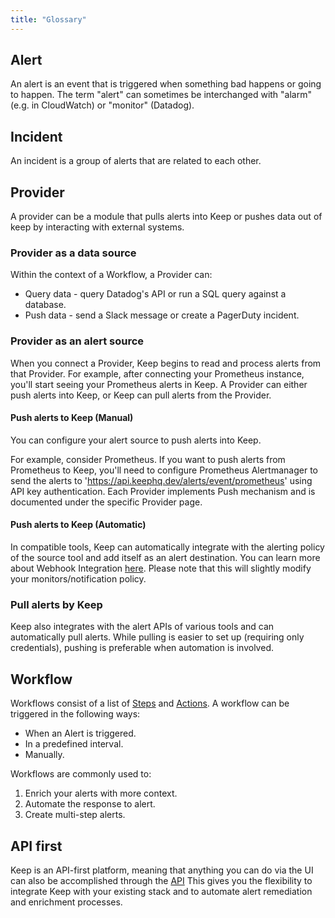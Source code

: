 ```yaml
---
title: "Glossary"
---
```

## Alert
An alert is an event that is triggered when something bad happens or going to happen.
The term "alert" can sometimes be interchanged with "alarm" (e.g. in CloudWatch) or "monitor" (Datadog).

## Incident
An incident is a group of alerts that are related to each other.

## Provider
A provider can be a module that pulls alerts into Keep or pushes data out of keep by interacting with external systems.

### Provider as a data source
Within the context of a Workflow, a Provider can:
- Query data - query Datadog's API or run a SQL query against a database.
- Push data - send a Slack message or create a PagerDuty incident.

### Provider as an alert source
When you connect a Provider, Keep begins to read and process alerts from that Provider. For example, after connecting your Prometheus instance, you'll start seeing your Prometheus alerts in Keep.
A Provider can either push alerts into Keep, or Keep can pull alerts from the Provider.

#### Push alerts to Keep (Manual)
You can configure your alert source to push alerts into Keep.

For example, consider Prometheus. If you want to push alerts from Prometheus to Keep, you'll need to configure Prometheus Alertmanager to send the alerts to
'https://api.keephq.dev/alerts/event/prometheus' using API key authentication. Each Provider implements Push mechanism and is documented under the specific Provider page.

#### Push alerts to Keep (Automatic)
In compatible tools, Keep can automatically integrate with the alerting policy of the source tool and add itself as an alert destination. You can learn more about Webhook Integration [here](/providers/overview).
Please note that this will slightly modify your monitors/notification policy.

### Pull alerts by Keep
Keep also integrates with the alert APIs of various tools and can automatically pull alerts. While pulling is easier to set up (requiring only credentials), pushing is preferable when automation is involved.

## Workflow
Workflows consist of a list of [Steps](/workflows/overview#steps) and [Actions](/workflows/overview#actions).
A workflow can be triggered in the following ways:
- When an Alert is triggered.
- In a predefined interval.
- Manually.

Workflows are commonly used to:
1. Enrich your alerts with more context.
2. Automate the response to alert.
3. Create multi-step alerts.

## API first
Keep is an API-first platform, meaning that anything you can do via the UI can also be accomplished through the [API](https://api.keephq.dev/redoc)
This gives you the flexibility to integrate Keep with your existing stack and to automate alert remediation and enrichment processes.
